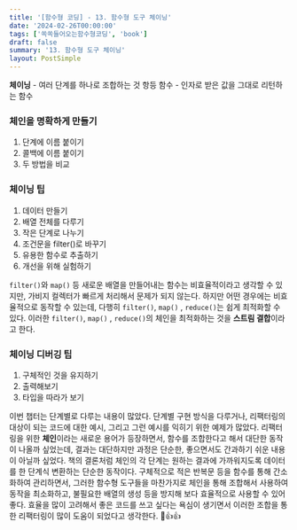 ```yaml
---
title: '[함수형 코딩] - 13. 함수형 도구 체이닝'
date: '2024-02-26T00:00:00'
tags: ['쏙쏙들어오는함수형코딩', 'book']
draft: false
summary: '13. 함수형 도구 체이닝'
layout: PostSimple
---
```



**체이닝** - 여러 단계를 하나로 조합하는 것
항등 함수 - 인자로 받은 값을 그대로 리턴하는 함수

### 체인을 명확하게 만들기

1. 단계에 이름 붙이기
2. 콜백에 이름 붙이기
3. 두 방법을 비교

### 체이닝 팁

1. 데이터 만들기
2. 배열 전체를 다루기
3. 작은 단계로 나누기
4. 조건문을 filter()로 바꾸기
5. 유용한 함수로 추출하기
6. 개선을 위해 실험하기

`filter()`와 `map()` 등 새로운 배열을 만들어내는 함수는 비효율적이라고 생각할 수 있지만, 가비지 컬렉터가 빠르게 처리해서 문제가 되지 않는다. 하지만 어떤 경우에는 비효율적으로 동작할 수 있는데, 다행히 `filter()`, `map()` , `reduce()`는 쉽게 최적화할 수 있다. 이러한 `filter()`, `map()` , `reduce()`의 체인을 최적화하는 것을 **스트림 결합**이라고 한다.

### 체이닝 디버깅 팁

1. 구체적인 것을 유지하기
2. 출력해보기
3. 타입을 따라가 보기

이번 챕터는 단계별로 다루는 내용이 많았다. 단계별 구현 방식을 다루거나, 리팩터링의 대상이 되는 코드에 대한 예시, 그리고 그런 예시를 익히기 위한 예제가 많았다.
리팩터링을 위한 **체인**이라는 새로운 용어가 등장하면서, 함수를 조합한다고 해서 대단한 동작이 나올까 싶었는데, 결과는 대단하지만 과정은 단순한, 좋으면서도 간과하기 쉬운 내용이 아닐까 싶었다.
책의 결론처럼 체인의 각 단계는 원하는 결과에 가까워지도록 데이터를 한 단계식 변환하는 단순한 동작이다. 구체적으로 적은 반복문 등을 함수를 통해 간소화하여 관리하면서, 그러한 함수형 도구들을 마찬가지로 체인을 통해 조합해서 사용하여 동작을 최소화하고, 불필요한 배열의 생성 등을 방지해 보다 효율적으로 사용할 수 있어 좋다.
효율을 많이 고려해서 좋은 코드를 쓰고 싶다는 욕심이 생기면서 이러한 조합을 통한 리팩터링이 많이 도움이 되었다고 생각한다.
🤗👍👍
